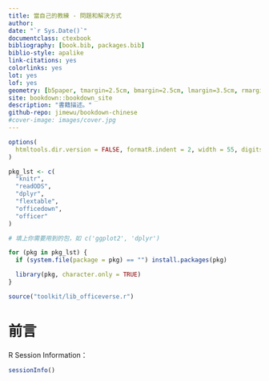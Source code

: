 ```yaml
--- 
title: 當自己的教練 - 問題和解決方式
author: 
date: "`r Sys.Date()`"
documentclass: ctexbook
bibliography: [book.bib, packages.bib]
biblio-style: apalike
link-citations: yes
colorlinks: yes
lot: yes
lof: yes
geometry: [b5paper, tmargin=2.5cm, bmargin=2.5cm, lmargin=3.5cm, rmargin=2.5cm]
site: bookdown::bookdown_site
description: "書籍描述。"
github-repo: jimewu/bookdown-chinese
#cover-image: images/cover.jpg
---
```


```r
options(
  htmltools.dir.version = FALSE, formatR.indent = 2, width = 55, digits = 4
)

pkg_lst <- c(
  "knitr",
  "readODS",
  "dplyr",
  "flextable",
  "officedown",
  "officer"
)

# 填上你需要用到的包，如 c('ggplot2', 'dplyr')

for (pkg in pkg_lst) {
  if (system.file(package = pkg) == "") install.packages(pkg)

  library(pkg, character.only = TRUE)
}

source("toolkit/lib_officeverse.r")
```

# 前言 {-}

R Session Information：

```r
sessionInfo()
```


